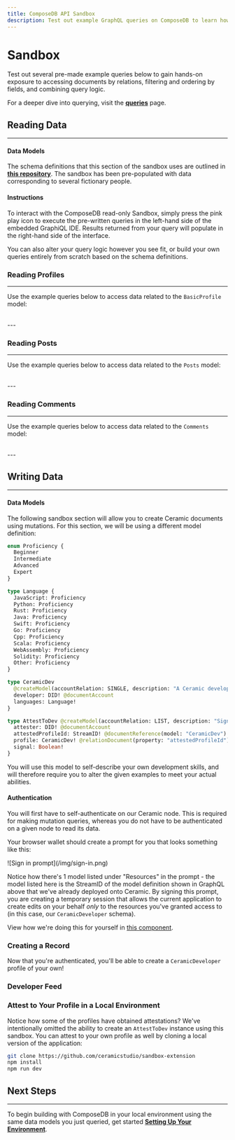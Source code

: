 ```yaml
---
title: ComposeDB API Sandbox
description: Test out example GraphQL queries on ComposeDB to learn how to access documents by relations, how to filter, and more.
---
```




# Sandbox

Test out several pre-made example queries below to gain hands-on exposure to accessing documents by relations, filtering and ordering by fields, and combining query logic.

For a deeper dive into querying, visit the [**queries**](../docs/composedb/guides/data-interactions/queries) page.

## Reading Data

---

#### Data Models

The schema definitions that this section of the sandbox uses are outlined in [**this repository**](https://github.com/ceramicstudio/ComposeDBExampleApp/tree/main/composites). The sandbox has been pre-populated with data corresponding to several fictionary people.

#### Instructions

To interact with the ComposeDB read-only Sandbox, simply press the pink play icon to execute the pre-written queries in the left-hand side of the embedded GraphiQL IDE. Results returned from your query will populate in the right-hand side of the interface.

You can also alter your query logic however you see fit, or build your own queries entirely from scratch based on the schema definitions.

### Reading Profiles

---

Use the example queries below to access data related to the `BasicProfile` model:



<div style={{height: "60rem", width: "100%", margin: "auto"}}><Sandbox queries='profiles' /></div>

<br />
---

### Reading Posts

---

Use the example queries below to access data related to the `Posts` model:



<div style={{height: "60rem", width: "100%", margin: "auto"}}><Sandbox queries='posts' /></div>

<br />
---

### Reading Comments

---

Use the example queries below to access data related to the `Comments` model:


<div style={{height: "60rem", width: "100%", margin: "auto"}}><Sandbox queries='comments' /></div>


<br />
---

## Writing Data

---

#### Data Models

The following sandbox section will allow you to create Ceramic documents using mutations. For this section, we will be using a different model definition:

```GraphQL
enum Proficiency {
  Beginner
  Intermediate
  Advanced
  Expert
}

type Language {
  JavaScript: Proficiency
  Python: Proficiency
  Rust: Proficiency
  Java: Proficiency
  Swift: Proficiency
  Go: Proficiency
  Cpp: Proficiency
  Scala: Proficiency
  WebAssembly: Proficiency
  Solidity: Proficiency
  Other: Proficiency
}

type CeramicDev
  @createModel(accountRelation: SINGLE, description: "A Ceramic developer") {
  developer: DID! @documentAccount
  languages: Language!
}

type AttestToDev @createModel(accountRelation: LIST, description: "Signals if user attests to another developer profile") {
  attester: DID! @documentAccount
  attestedProfileId: StreamID! @documentReference(model: "CeramicDev")
  profile: CeramicDev! @relationDocument(property: "attestedProfileId")
  signal: Boolean!
}
```

You will use this model to self-describe your own development skills, and will therefore require you to alter the given examples to meet your actual abilities.

#### Authentication

You will first have to self-authenticate on our Ceramic node. This is required for making mutation queries, whereas you do not have to be authenticated on a given node to read its data.

<div style={{height: "100%", width: "100%", margin: "auto"}}><Connect /></div>

Your browser wallet should create a prompt for you that looks something like this:

<div style={{textAlign: 'center'}}>
![Sign in prompt](/img/sign-in.png)
</div>

Notice how there's 1 model listed under "Resources" in the prompt - the model listed here is the StreamID of the model definition shown in GraphQL above that we've already deployed onto Ceramic. By signing this prompt, you are creating a temporary session that allows the current application to create edits on your behalf _only_ to the resources you've granted access to (in this case, our `CeramicDeveloper` schema).

View how we're doing this for yourself in [this component]('../../src/components/sandbox/SandboxConnect').

### Creating a Record

Now that you're authenticated, you'll be able to create a `CeramicDeveloper` profile of your own!

<div style={{height: "60rem", width: "100%", margin: "auto"}}><MutationSandbox queries='mutations' /></div>

### Developer Feed

<div style={{height: "100%", width: "100%", margin: "auto", marginBottom: "5%", display : 'flex', flexDirection: "row"}}>


<FeedExample  />

</div>

### Attest to Your Profile in a Local Environment

Notice how some of the profiles have obtained attestations? We've intentionally omitted the ability to create an `AttestToDev` instance using this sandbox. You can attest to your own profile as well by cloning a local version of the application:

```bash
git clone https://github.com/ceramicstudio/sandbox-extension
npm install
npm run dev
```

## Next Steps

---

To begin building with ComposeDB in your local environment using the same data models you just queried, get started [**Setting Up Your Environment**](../docs/composedb/set-up-your-environment).